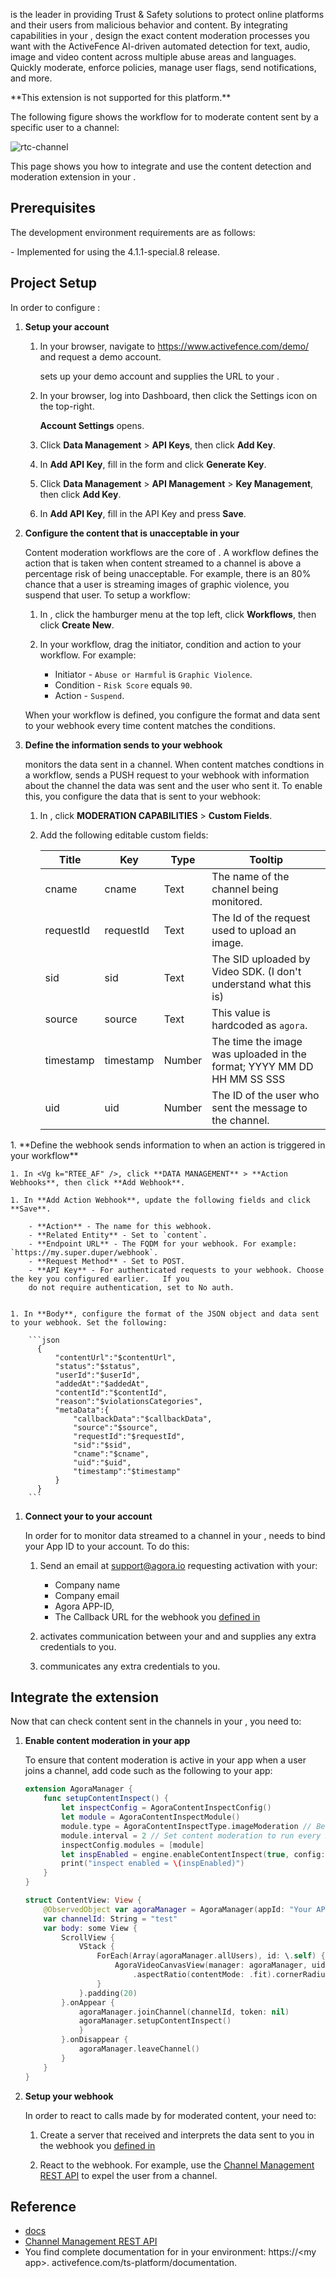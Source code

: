 
[<Vg k="RTEE_AF" />](https://www.activefence.com/) is the leader in providing Trust & Safety solutions to protect online platforms and their users from
malicious behavior and content. By integrating <Vg k="RTEE_AF" /> capabilities in your <Vpl k="CLIENT" />, design the
exact content moderation processes you want with the ActiveFence AI-driven automated detection for text,
audio, image and video content across multiple abuse areas and languages. Quickly moderate, enforce policies, manage
user flags, send notifications, and more.

<PlatformWrapper notAllowed="ios,macos">
  **This extension is not supported for this platform.**
</PlatformWrapper>
<PlatformWrapper platform="ios,macos">

The following figure shows the workflow for <Vg k="RTEE_AF" /> to moderate content sent by a specific user to a channel:

![rtc-channel](/images/extensions-marketplace/active-fence.svg)


This page shows you how to integrate and use the <Vg k="RTEE_AF" /> content detection and moderation extension in your
<Vpl k="CLIENT" />.

## Prerequisites

The development environment requirements are as follows:

<Prerequisites />
- Implemented <Link to="../../../video-calling/get-started/get-started-sdk"><Vg k="GET_STARTED"/> for <Vg
  k="VIDEO"/></Link> using the 4.1.1-special.8 release.

## Project Setup

In order to configure <Vg k="RTEE_AF" />:

1. **Setup your <Vg k="RTEE_AF" /> account**

    1. In your browser, navigate to https://www.activefence.com/demo/ and request a demo account.

        <Vg k="RTEE_AF" /> sets up your demo account and supplies the URL to your <Vg k="RTEE_AF_D" />.

    1. In your browser, log into <Vg k="RTEE_AF" /> Dashboard, then click the Settings icon on the top-right.

        **Account Settings** opens.

    1. Click **Data Management** > **<Vg k="RTEE_AF" /> API Keys**, then click **Add Key**.

    1. In **Add API Key**, fill in the form and click **Generate Key**.

    1. Click **Data Management** > **API Management** > **Key Management**, then click **Add Key**.

    1. In **Add API Key**, fill in the API Key and press **Save**.


1. **Configure the content that is unacceptable in your  <Vpl k="CLIENT" />**

    Content moderation workflows are the core of <Vg k="RTEE_AF" />. A workflow defines the action that is taken
    when content streamed to a channel is above a percentage risk of being unacceptable. For example, there is an
    80% chance that a user is streaming images of graphic violence, you suspend that user. To setup a workflow:

    1. In <Vg k="RTEE_AF_D" />, click the hamburger menu at the top left, click **Workflows**, then click **Create
   New**.

    1. In your workflow, drag the initiator, condition and action to your workflow. For example:
        - Initiator - `Abuse or Harmful` is `Graphic Violence`.
        - Condition - `Risk Score` equals `90`.
        - Action - `Suspend`.

    When your workflow is defined, you configure the format and data sent to your webhook every time content matches
    the conditions.

1. **Define the information <Vg k="RTEE_AF" /> sends to your webhook**

    <Vg k="RTEE_AF" /> monitors the data sent in a channel. When content matches condtions in a workflow, <Vg
   k="RTEE_AF" /> sends a PUSH request to your webhook with information about the channel the data was sent and the
   user who sent it. To enable this, you configure the data that is sent to your webhook:

    1. In <Vg k="RTEE_AF" />, click **MODERATION CAPABILITIES** > **Custom Fields**.

    1. Add the following editable custom fields:

        | Title      | Key | Type | Tooltip |
        | ----------- | ----------- | ----------- | ----------- |
        |  cname    |   cname    |  Text     |  The name of the channel being monitored.     |
        |  requestId    | requestId      |  Text     |   The Id of the request used to upload an image.    |
        |  sid    |  sid     |  Text     |    The SID uploaded by Video SDK. (I don't understand what this is)   |
        |  source    |  source     |  Text     |   This value is hardcoded as `agora`.   |
        |    timestamp  |  timestamp     |  Number     | The time the image was uploaded in the format; YYYY MM DD HH MM SS SSS |
        |  uid  | uid      |  Number     |   The ID of the user who sent the message to the channel.    |
<a name="define-webhook"/>
1. **Define the webhook <Vg k="RTEE_AF" /> sends information to when an action is triggered in your workflow**

    1. In <Vg k="RTEE_AF" />, click **DATA MANAGEMENT** > **Action Webhooks**, then click **Add Webhook**.

    1. In **Add Action Webhook**, update the following fields and click **Save**.

        - **Action** - The name for this webhook.
        - **Related Entity** - Set to `content`.
        - **Endpoint URL** - The FQDM for your webhook. For example: `https://my.super.duper/webhook`.
        - **Request Method** - Set to POST.
        - **API Key** - For authenticated requests to your webhook. Choose the key you configured earlier.   If you
        do not require authentication, set to No auth.


    1. In **Body**, configure the format of the JSON object and data sent to your webhook. Set the following:

        ```json
          {
              "contentUrl":"$contentUrl",
              "status":"$status",
              "userId":"$userId",
              "addedAt":"$addedAt",
              "contentId":"$contentId",
              "reason":"$violationsCategories",
              "metaData":{
                  "callbackData":"$callbackData",
                  "source":"$source",
                  "requestId":"$requestId",
                  "sid":"$sid",
                  "cname":"$cname",
                  "uid":"$uid",
                  "timestamp":"$timestamp"
              }
          }
        ```


1. **Connect your <Vpl k="CLIENT" /> to your <Vg k="RTEE_AF" /> account**

    In order for <Vg k="RTEE_AF" /> to monitor data streamed to a channel in your <Vpl k="CLIENT" />,   <Vg
    k="RTEE_AF"/>  needs to bind your App ID to your <Vg k="RTEE_AF" /> account. To do this:

    1. Send <Vg k="COMPANY" /> an email at support@agora.io requesting <Vg k="RTEE_AF" /> activation with your:
        - Company name
        - Company email
        - Agora APP-ID,
        - The Callback URL for the webhook you [defined in <Vg k="RTEE_AF" /> ](#define-webhook)

    1. <Vg k="COMPANY" /> activates communication between your  <Vpl k="CLIENT" /> and  <Vg k="RTEE_AF" /> and supplies any extra credentials to you.

    1. <Vg k="RTEE_AF" /> communicates any extra credentials to you.


## Integrate the extension

Now that  <Vg k="RTEE_AF" /> can check content sent in the channels in your <Vpl k="CLIENT" />,  you need to:

1. **Enable content moderation in your app**

    To ensure that content moderation is active in your app when a user joins a channel, add code such as the
    following to your app:

      ```swift
      extension AgoraManager {
          func setupContentInspect() {
              let inspectConfig = AgoraContentInspectConfig()
              let module = AgoraContentInspectModule()
              module.type = AgoraContentInspectType.imageModeration // Be sure to set type as cloudmoderation
              module.interval = 2 // Set content moderation to run every 2 seconds
              inspectConfig.modules = [module]
              let inspEnabled = engine.enableContentInspect(true, config: inspectConfig)
              print("inspect enabled = \(inspEnabled)")
          }
      }

      struct ContentView: View {
          @ObservedObject var agoraManager = AgoraManager(appId: "Your APP ID", role: .broadcaster)
          var channelId: String = "test"
          var body: some View {
              ScrollView {
                  VStack {
                      ForEach(Array(agoraManager.allUsers), id: \.self) { uid in
                          AgoraVideoCanvasView(manager: agoraManager, uid: uid)
                              .aspectRatio(contentMode: .fit).cornerRadius(10)
                      }
                  }.padding(20)
              }.onAppear {
                  agoraManager.joinChannel(channelId, token: nil)
                  agoraManager.setupContentInspect()
                  }
              }.onDisappear {
                  agoraManager.leaveChannel()
              }
          }
      }
      ```

1. **Setup your webhook**

    In order to react to calls made by <Vg k="RTEE_AF" /> for moderated content, your need to:

    1. Create a server that received and interprets the data sent to you in the webhook you [defined in <Vg
   k="RTEE_AF" /> ](#define-webhook)

    1. React to the webhook. For example, use the [Channel Management REST API](/en/video-calling/reference/channel-management-rest-api#creates-a-rule) to expel the user from a channel.




## Reference

- [<Vg k="RTEE_AF" /> docs](https://docs.activefence.com/#section/About-This-Guide)
- [Channel Management REST API](/en/video-calling/reference/channel-management-rest-api)
- You find complete documentation for <Vg k="RTEE_AF_D" /> in your environment: https://\<my <Vg k="RTEE_AF" /> app>.
  activefence.com/ts-platform/documentation.

</PlatformWrapper>